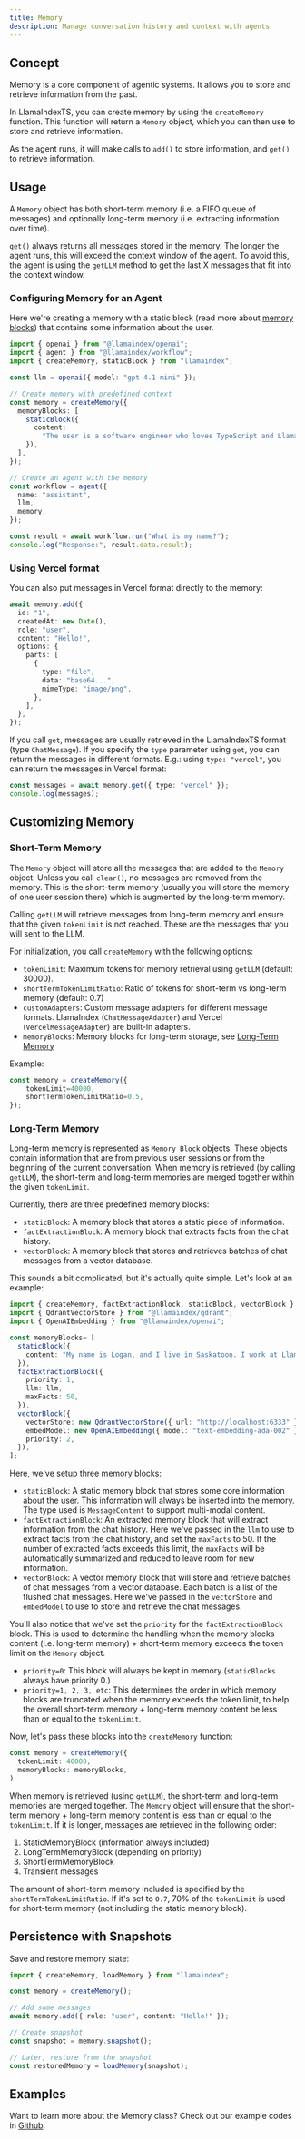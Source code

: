 ```yaml
---
title: Memory
description: Manage conversation history and context with agents
---
```


## Concept

Memory is a core component of agentic systems. It allows you to store and retrieve information from the past.

In LlamaIndexTS, you can create memory by using the `createMemory` function. This function will return a `Memory` object, which you can then use to store and retrieve information.

As the agent runs, it will make calls to `add()` to store information, and `get()` to retrieve information. 

## Usage

A `Memory` object has both short-term memory (i.e. a FIFO queue of messages) and optionally long-term memory (i.e. extracting information over time).

`get()` always returns all messages stored in the memory. The longer the agent runs, this will exceed the context window of the agent. To avoid this, the agent is using the `getLLM` method to get the last X messages that fit into the context window.

### Configuring Memory for an Agent

Here we're creating a memory with a static block (read more about [memory blocks](#long-term-memory)) that contains some information about the user.

```ts twoslash
import { openai } from "@llamaindex/openai";
import { agent } from "@llamaindex/workflow";
import { createMemory, staticBlock } from "llamaindex";

const llm = openai({ model: "gpt-4.1-mini" });

// Create memory with predefined context
const memory = createMemory({
  memoryBlocks: [
    staticBlock({
      content:
        "The user is a software engineer who loves TypeScript and LlamaIndex.",
    }),
  ],
});

// Create an agent with the memory
const workflow = agent({
  name: "assistant",
  llm,
  memory,
});

const result = await workflow.run("What is my name?");
console.log("Response:", result.data.result);
```

### Using Vercel format

You can also put messages in Vercel format directly to the memory:

```ts
await memory.add({
  id: "1",
  createdAt: new Date(),
  role: "user",
  content: "Hello!",
  options: {
    parts: [
      {
        type: "file",
        data: "base64...",
        mimeType: "image/png",
      },
    ],
  },
});
```

If you call `get`, messages are usually retrieved in the LlamaIndexTS format (type `ChatMessage`). If you specify the `type` parameter using `get`, you can return the messages in different formats. E.g.: using `type: "vercel"`, you can return the messages in Vercel format:

```ts
const messages = await memory.get({ type: "vercel" });
console.log(messages);
```

## Customizing Memory

### Short-Term Memory

The `Memory` object will store all the messages that are added to the `Memory` object. Unless you call `clear()`, no messages are removed from the memory. This is the short-term memory (usually you will store the memory of one user session there) which is augmented by the long-term memory.

Calling `getLLM` will retrieve messages from long-term memory and ensure that the given `tokenLimit` is not reached. These are the messages that you will sent to the LLM.

For initialization, you call `createMemory` with the following options:

- `tokenLimit`: Maximum tokens for memory retrieval using `getLLM` (default: 30000).
- `shortTermTokenLimitRatio`: Ratio of tokens for short-term vs long-term memory (default: 0.7)
- `customAdapters`: Custom message adapters for different message formats. LlamaIndex (`ChatMessageAdapter`) and Vercel (`VercelMessageAdapter`) are built-in adapters.
- `memoryBlocks`: Memory blocks for long-term storage, see [Long-Term Memory](#long-term-memory)

Example:

```ts
const memory = createMemory({
    tokenLimit=40000,
    shortTermTokenLimitRatio=0.5,
});
```

### Long-Term Memory

Long-term memory is represented as `Memory Block` objects. These objects contain information that are from previous user sessions or from the beginning of the current conversation. When memory is retrieved (by calling `getLLM`), the short-term and long-term memories are merged together within the given `tokenLimit`. 

Currently, there are three predefined memory blocks:

- `staticBlock`: A memory block that stores a static piece of information.
- `factExtractionBlock`: A memory block that extracts facts from the chat history.
- `vectorBlock`: A memory block that stores and retrieves batches of chat messages from a vector database.

This sounds a bit complicated, but it's actually quite simple. Let's look at an example:

```ts
import { createMemory, factExtractionBlock, staticBlock, vectorBlock } from "llamaindex";
import { QdrantVectorStore } from "@llamaindex/qdrant";
import { OpenAIEmbedding } from "@llamaindex/openai";

const memoryBlocks= [
  staticBlock({
    content: "My name is Logan, and I live in Saskatoon. I work at LlamaIndex.",
  }),
  factExtractionBlock({
    priority: 1,
    llm: llm,
    maxFacts: 50,
  }),
  vectorBlock({
    vectorStore: new QdrantVectorStore({ url: "http://localhost:6333" }),
    embedModel: new OpenAIEmbedding({ model: "text-embedding-ada-002" }),
    priority: 2,
  }),
];
```

Here, we've setup three memory blocks:

- `staticBlock`: A static memory block that stores some core information about the user. This information will always be inserted into the memory. The type used is `MessageContent` to support multi-modal content.
- `factExtractionBlock`: An extracted memory block that will extract information from the chat history. Here we've passed in the `llm` to use to extract facts from the chat history, and set the `maxFacts` to 50. If the number of extracted facts exceeds this limit, the `maxFacts` will be automatically summarized and reduced to leave room for new information.
- `vectorBlock`: A vector memory block that will store and retrieve batches of chat messages from a vector database. Each batch is a list of the flushed chat messages. Here we've passed in the `vectorStore` and `embedModel` to use to store and retrieve the chat messages.

You'll also notice that we've set the `priority` for the `factExtractionBlock` block. This is used to determine the handling when the memory blocks content (i.e. long-term memory) + short-term memory exceeds the token limit on the `Memory` object.

- `priority=0`: This block will always be kept in memory (`staticBlocks` always have priority 0.)
- `priority=1, 2, 3, etc`: This determines the order in which memory blocks are truncated when the memory exceeds the token limit, to help the overall short-term memory + long-term memory content be less than or equal to the `tokenLimit`.

Now, let's pass these blocks into the `createMemory` function:

```ts
const memory = createMemory({
  tokenLimit: 40000,
  memoryBlocks: memoryBlocks,
)
```

When memory is retrieved (using `getLLM`), the short-term and long-term memories are merged together. The `Memory` object will ensure that the short-term memory + long-term memory content is less than or equal to the `tokenLimit`. If it is longer, messages are retrieved in the following order:

1. StaticMemoryBlock (information always included)
2. LongTermMemoryBlock (depending on priority)
3. ShortTermMemoryBlock 
4. Transient messages

The amount of short-term memory included is specified by the `shortTermTokenLimitRatio`. If it's set to `0.7`, 70% of the `tokenLimit` is used for short-term memory (not including the static memory block).

## Persistence with Snapshots

Save and restore memory state:

```ts twoslash
import { createMemory, loadMemory } from "llamaindex";

const memory = createMemory();

// Add some messages
await memory.add({ role: "user", content: "Hello!" });

// Create snapshot
const snapshot = memory.snapshot();

// Later, restore from the snapshot
const restoredMemory = loadMemory(snapshot);
```

## Examples

Want to learn more about the Memory class? Check out our example codes in [Github](https://github.com/run-llama/LlamaIndexTS/tree/main/examples/agents/memory).
